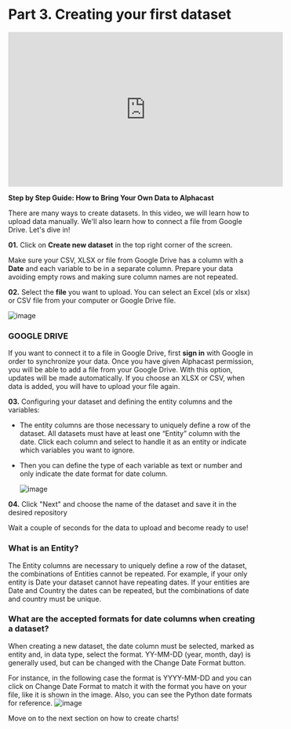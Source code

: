 # Part 3. Creating your first dataset

<iframe width="560" height="315" src="https://www.youtube.com/embed/pZ1bNOxK4ww" title="YouTube video player" frameborder="0" allow="accelerometer; autoplay; clipboard-write; encrypted-media; gyroscope; picture-in-picture; web-share" allowfullscreen></iframe>


**Step by Step Guide: How to Bring Your Own Data to Alphacast**

There are many ways to create datasets. In this video, we will learn how to upload data manually. We'll also learn how to connect a file from Google Drive. Let's dive in!

**01.** Click on **Create new dataset** in the top right corner of the screen.

Make sure your CSV, XLSX or file from Google Drive has a column with a **Date** and each variable to be in a separate column. Prepare your data avoiding empty rows and making sure column names are not repeated.

**02.** Select the **file** you want to upload. You can select an Excel (xls or xlsx) or CSV file from your computer or Google Drive file.

![image](https://user-images.githubusercontent.com/90727312/222150176-d1a61482-952e-424b-a81c-a11ddc3a0260.png)

### GOOGLE DRIVE

If you want to connect it to a file in Google Drive, first **sign in** with Google in order to synchronize your data. Once you have given Alphacast permission, you will be able to add a file from your Google Drive. With this option, updates will be made automatically. If you choose an XLSX or CSV, when data is added, you will have to upload your file again.

**03.** Configuring your dataset and defining the entity columns and the variables:

- The entity columns are those necessary to uniquely define a row of the dataset. All datasets must have at least one “Entity” column with the date. Click each column and select to handle it as an entity or indicate which variables you want to ignore.
 - Then you can define the type of each variable as text or number and only indicate the date format for date column. 

   ![image](https://user-images.githubusercontent.com/90727312/221684212-98ccd42c-a431-4861-803b-3f5ca77fd47f.png)
   
**04.** Click "Next" and choose the name of the dataset and save it in the desired repository

Wait a couple of seconds for the data to upload and become ready to use!
   
### What is an Entity?

The Entity columns are necessary to uniquely define a row of the dataset, the combinations of Entities cannot be repeated. For example, if your only entity is Date your dataset cannot have repeating dates. If your entities are Date and Country the dates can be repeated, but the combinations of date and country must be unique.

### What are the accepted formats for date columns when creating a dataset?

When creating a new dataset, the date column must be selected, marked as entity and, in data type, select the format. YY-MM-DD (year, month, day) is generally used, but can be changed with the Change Date Format button.

For instance, in the following case the format is YYYY-MM-DD and you can click on Change Date Format to match it with the format you have on your file, like it is shown in the image. Also, you can see the Python date formats for reference.
![image](https://user-images.githubusercontent.com/90727312/222167855-a125136a-370e-4536-8ad9-039179b9fda6.png)


Move on to the next section on how to create charts!

